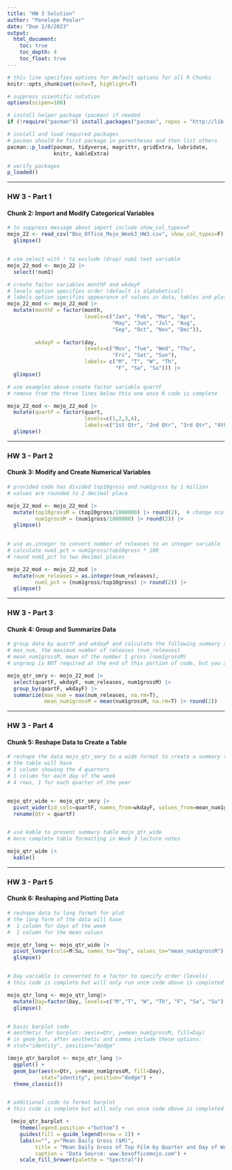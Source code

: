 ```yaml
---
title: "HW 3 Solution"
author: "Penelope Pooler"
date: "Due 2/8/2023"
output: 
  html_document:
    toc: true
    toc_depth: 4
    toc_float: true
---
```


```r

# this line specifies options for default options for all R Chunks
knitr::opts_chunk$set(echo=T, highlight=T)

# suppress scientific notation
options(scipen=100)

# install helper package (pacman) if needed
if (!require("pacman")) install.packages("pacman", repos = "http://lib.stat.cmu.edu/R/CRAN/")

# install and load required packages
# pacman should be first package in parentheses and then list others
pacman::p_load(pacman, tidyverse, magrittr, gridExtra, lubridate, 
               knitr, kableExtra)

# verify packages 
p_loaded()

```

---

### HW 3 - Part 1

#### Chunk 2: Import and Modify Categorical Variables

```r


# to suppress message about import include show_col_types=F
mojo_22 <- read_csv("Box_Office_Mojo_Week3_HW3.csv", show_col_types=F) |>
  glimpse()


# use select with ! to exclude (drop) num1 text variable
mojo_22_mod <- mojo_22 |>
  select(!num1) 

# create factor variables monthF and wkdayF
# levels option specifies order (default is alphabetical)
# labels option specifies appearance of values in data, tables and plots
mojo_22_mod <- mojo_22_mod |>
  mutate(monthF = factor(month,
                         levels=c("Jan", "Feb", "Mar", "Apr", 
                                  "May", "Jun", "Jul", "Aug", 
                                  "Sep", "Oct", "Nov", "Dec")),
           
         wkdayF = factor(day, 
                         levels=c("Mon", "Tue", "Wed", "Thu", 
                                  "Fri", "Sat", "Sun"),
                         labels= c("M", "T", "W", "Th", 
                                   "F", "Sa", "Su"))) |>
  glimpse()

# use examples above create factor variable quartF
# remove from the three lines below this one once R code is complete

mojo_22_mod <- mojo_22_mod |>
  mutate(quartF = factor(quart, 
                         levels=c(1,2,3,4), 
                         labels=c("1st Qtr", "2nd Qtr", "3rd Qtr", "4th Qtr"))) |>
  glimpse()


```

---

### HW 3 - Part 2

#### Chunk 3: Modify and Create Numerical Variables

```r

# provided code has divided top10gross and num1gross by 1 million
# values are rounded to 2 decimal place 

mojo_22_mod <- mojo_22_mod |>
  mutate(top10grossM = (top10gross/1000000) |> round(2),  # change scale and round
         num1grossM = (num1gross/1000000) |> round(2)) |>
  glimpse()
  

# use as.integer to convert number of releases to an integer variable
# calculate num1_pct = num1gross/top10gross * 100
# round num1_pct to two decimal places

mojo_22_mod <- mojo_22_mod |>
  mutate(num_releases = as.integer(num_releases),
         num1_pct = (num1gross/top10gross) |> round(2)) |>
  glimpse()

```

---

### HW 3 - Part 3

#### Chunk 4: Group and Summarize Data

```r

# group data by quartF and wkdayF and calculate the following summary statistics for each weekday in each quarter:
# max_num, the maximum number of releases (num_releases)
# mean_num1grossM, mean of the number 1 gross (num1grossM)
# ungroup is NOT required at the end of this portion of code, but you are welcome to add it

mojo_qtr_smry <- mojo_22_mod |>
  select(quartF, wkdayF, num_releases, num1grossM) |>
  group_by(quartF, wkdayF) |>
  summarize(max_num = max(num_releases, na.rm=T),
            mean_num1grossM = mean(num1grossM, na.rm=T) |> round(2))

```

---

### HW 3 - Part 4

#### Chunk 5: Reshape Data to Create a Table

```r

# reshape the data mojo_qtr_smry to a wide format to create a summary table
# the table will have 
# 1 column showing the 4 quarters 
# 1 column for each day of the week
# 4 rows, 1 for each quarter of the year


mojo_qtr_wide <- mojo_qtr_smry |>
  pivot_wider(id_cols=quartF, names_from=wkdayF, values_from=mean_num1grossM) |>
  rename(Qtr = quartF) 


# use kable to present summary table mojo_qtr_wide
# more complete table formatting in Week 3 lecture notes

mojo_qtr_wide |>
  kable()


```

---

### HW 3 - Part 5

#### Chunk 6: Reshaping and Plotting Data

```r

# reshape data to long format for plot
# the long form of the data will have 
#  1 column for days of the week
#  1 column for the mean values

mojo_qtr_long <- mojo_qtr_wide |>
  pivot_longer(cols=M:Su, names_to="Day", values_to="mean_num1grossM") |>
  glimpse()


# Day variable is converted to a factor to specify order (levels)
# this code is complete but will only run once code above is completed

mojo_qtr_long <- mojo_qtr_long|>
  mutate(Day=factor(Day, levels=c("M","T", "W", "Th", "F", "Sa", "Su"))) |>
  glimpse()


# basic barplot code
# aesthetic for barplot: aes(x=Qtr, y=mean_num1grossM, fill=Day)
# in geom_bar, after aesthetic and comma include these options: 
# stat="identity", position="dodge"

(mojo_qtr_barplot <- mojo_qtr_long |>
  ggplot() +
  geom_bar(aes(x=Qtr, y=mean_num1grossM, fill=Day), 
           stat="identity", position="dodge") + 
  theme_classic())


# additional code to format barplot
# this code is complete but will only run once code above is completed

 (mojo_qtr_barplot + 
    theme(legend.position ="bottom") +
    guides(fill = guide_legend(nrow = 1)) +
    labs(x="", y="Mean Daily Gross ($M)", 
         title = "Mean Daily Gross of Top Film by Quarter and Day of Week",
         caption = "Data Source: www.boxofficemojo.com") +
    scale_fill_brewer(palette = "Spectral"))
       

```

